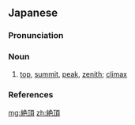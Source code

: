 {{also|絕頂|绝顶}}
==Japanese==
{{ja-kanjitab|せつ|k1=ぜっ|ちょう|yomi=o}}

===Pronunciation===
{{ja-pron|ぜっちょう|y=o|acc=h|acc_ref=NHK}}

===Noun===
{{ja-noun|ぜっちょう|kyu=絕頂}}

# [[top]], [[summit]], [[peak]], [[zenith]]; [[climax]]

===References===
<references/>

[[mg:絶頂]]
[[zh:絶頂]]